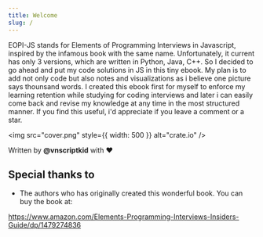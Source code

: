 ```yaml
---
title: Welcome
slug: /
---
```


EOPI-JS stands for Elements of Programming Interviews in Javascript, inspired by the infamous book with the same name.
Unfortunately, it current has only 3 versions, which are written in Python, Java, C++. So I decided to go ahead and
put my code solutions in JS in this tiny ebook. My plan is to add not only code but also notes and visualizations as i believe one picture says thounsand words.
I created this ebook first for myself to enforce my learning retention while studying for coding interviews and later i can easily come back and revise
my knowledge at any time in the most structured manner. If you find this useful, i'd appreciate if you leave a comment or a star.

<img src="cover.png" style={{ width: 500 }} alt="crate.io" />

Written by **@vnscriptkid** with ❤️

<!-- ## Install

```bash
$ npm install pg
``` -->

## Special thanks to

- The authors who has originally created this wonderful book. You can buy the book at:

https://www.amazon.com/Elements-Programming-Interviews-Insiders-Guide/dp/1479274836
